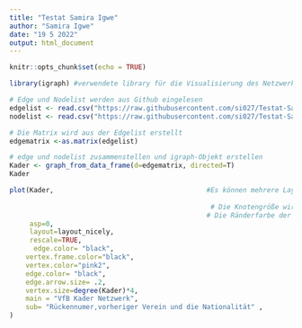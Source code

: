 ---
title: "Testat Samira Igwe"
author: "Samira Igwe"
date: "19 5 2022"
output: html_document
---

```{r setup, include=FALSE}
knitr::opts_chunk$set(echo = TRUE)
```

```{r Gesamnetzwerk erstellen, echo=FALSE}

library(igraph) #verwendete library für die Visualisierung des Netzwerks

# Edge und Nodelist werden aus Github eingelesen
edgelist <- read.csv("https://raw.githubusercontent.com/si027/Testat-Samira-Igwe-VfB/main/edgelist%20testat.csv", header=T, as.is=T, sep = ",")
nodelist <- read.csv("https://raw.githubusercontent.com/si027/Testat-Samira-Igwe-VfB/main/nodelist%20testat.csv", header=T, as.is=T, sep = ",")

# Die Matrix wird aus der Edgelist erstellt
edgematrix <-as.matrix(edgelist)

# edge und nodelist zusammenstellen und igraph-Objekt erstellen
Kader <- graph_from_data_frame(d=edgematrix, directed=T)
Kader
```

```{r Einfache Visualisierung des Netzwerkes, fig.height=14, fig.width=16}

plot(Kader,                                      #Es können mehrere Layouts für die                                                                Visualisierung verwendet werden bsp.                                                             layout_with_kk ich habe mich jetzt aber für                                                       layout_nicely entschieden, damit wird                                                             automatisch ein passendes Layout gewählt.
                                           
                                                  # Die Knotengröße wird mit Faktor 4                                                               multipliziert um die Knoten etwas u entzerren.
                                                 # Die Ränderfarbe der Knoten,die Knoten selbst                                                    und die Farbe der Kanten kann beliebig gewählt                                                   werden. Die Größe der "Pfeilspitzen" kann auch                                                   frei gewählt werden. Mit main habe ich meinem                                                  Netzwerk noch eine Überschrift gegeben und mit                                                  sub eine Unterüberschrift.
     asp=0,
     layout=layout_nicely,
     rescale=TRUE,
      edge.color= "black",
    vertex.frame.color="black",
    vertex.color="pink2",
    edge.color= "black",
    edge.arrow.size= .2,
    vertex.size=degree(Kader)*4,
    main = "VfB Kader Netzwerk",
    sub= "Rückennumer,vorheriger Verein und die Nationalität" ,
)


```

